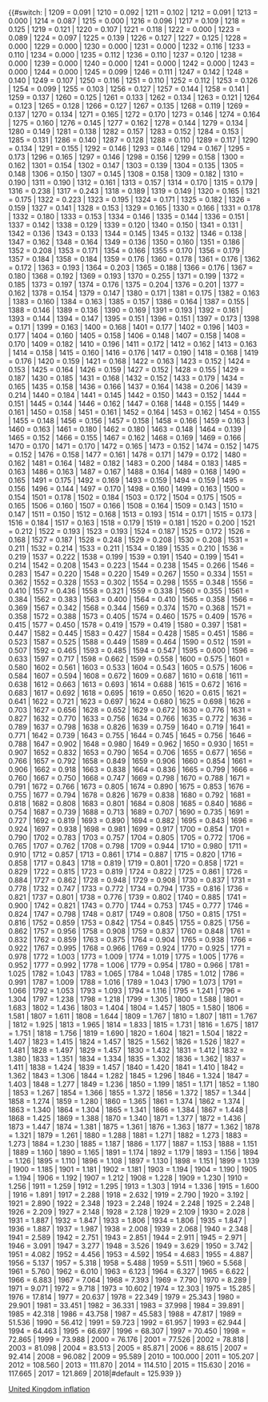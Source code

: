 {{#switch:{{{1}}}
|	1209	=	0.091
|	1210	=	0.092
|	1211	=	0.102
|	1212	=	0.091
|	1213	=	0.000
|	1214	=	0.087
|	1215	=	0.000
|	1216	=	0.096
|	1217	=	0.109
|	1218	=	0.125
|	1219	=	0.121
|	1220	=	0.107
|	1221	=	0.118
|	1222	=	0.000
|	1223	=	0.089
|	1224	=	0.097
|	1225	=	0.139
|	1226	=	0.127
|	1227	=	0.125
|	1228	=	0.000
|	1229	=	0.000
|	1230	=	0.000
|	1231	=	0.000
|	1232	=	0.116
|	1233	=	0.110
|	1234	=	0.000
|	1235	=	0.112
|	1236	=	0.110
|	1237	=	0.120
|	1238	=	0.000
|	1239	=	0.000
|	1240	=	0.000
|	1241	=	0.000
|	1242	=	0.000
|	1243	=	0.000
|	1244	=	0.000
|	1245	=	0.099
|	1246	=	0.111
|	1247	=	0.142
|	1248	=	0.140
|	1249	=	0.107
|	1250	=	0.116
|	1251	=	0.110
|	1252	=	0.112
|	1253	=	0.126
|	1254	=	0.099
|	1255	=	0.103
|	1256	=	0.127
|	1257	=	0.144
|	1258	=	0.141
|	1259	=	0.137
|	1260	=	0.125
|	1261	=	0.133
|	1262	=	0.134
|	1263	=	0.121
|	1264	=	0.123
|	1265	=	0.128
|	1266	=	0.127
|	1267	=	0.135
|	1268	=	0.119
|	1269	=	0.137
|	1270	=	0.134
|	1271	=	0.165
|	1272	=	0.170
|	1273	=	0.146
|	1274	=	0.164
|	1275	=	0.160
|	1276	=	0.145
|	1277	=	0.162
|	1278	=	0.144
|	1279	=	0.134
|	1280	=	0.149
|	1281	=	0.138
|	1282	=	0.157
|	1283	=	0.152
|	1284	=	0.153
|	1285	=	0.131
|	1286	=	0.140
|	1287	=	0.128
|	1288	=	0.110
|	1289	=	0.117
|	1290	=	0.134
|	1291	=	0.155
|	1292	=	0.146
|	1293	=	0.146
|	1294	=	0.167
|	1295	=	0.173
|	1296	=	0.165
|	1297	=	0.146
|	1298	=	0.156
|	1299	=	0.158
|	1300	=	0.162
|	1301	=	0.154
|	1302	=	0.147
|	1303	=	0.139
|	1304	=	0.135
|	1305	=	0.148
|	1306	=	0.150
|	1307	=	0.145
|	1308	=	0.158
|	1309	=	0.182
|	1310	=	0.190
|	1311	=	0.190
|	1312	=	0.161
|	1313	=	0.157
|	1314	=	0.170
|	1315	=	0.179
|	1316	=	0.238
|	1317	=	0.243
|	1318	=	0.189
|	1319	=	0.149
|	1320	=	0.165
|	1321	=	0.175
|	1322	=	0.223
|	1323	=	0.195
|	1324	=	0.171
|	1325	=	0.182
|	1326	=	0.159
|	1327	=	0.141
|	1328	=	0.153
|	1329	=	0.165
|	1330	=	0.166
|	1331	=	0.178
|	1332	=	0.180
|	1333	=	0.153
|	1334	=	0.146
|	1335	=	0.144
|	1336	=	0.151
|	1337	=	0.142
|	1338	=	0.129
|	1339	=	0.120
|	1340	=	0.150
|	1341	=	0.131
|	1342	=	0.136
|	1343	=	0.133
|	1344	=	0.145
|	1345	=	0.132
|	1346	=	0.138
|	1347	=	0.162
|	1348	=	0.164
|	1349	=	0.136
|	1350	=	0.160
|	1351	=	0.186
|	1352	=	0.208
|	1353	=	0.171
|	1354	=	0.166
|	1355	=	0.170
|	1356	=	0.179
|	1357	=	0.184
|	1358	=	0.184
|	1359	=	0.176
|	1360	=	0.178
|	1361	=	0.176
|	1362	=	0.172
|	1363	=	0.193
|	1364	=	0.203
|	1365	=	0.188
|	1366	=	0.176
|	1367	=	0.180
|	1368	=	0.192
|	1369	=	0.193
|	1370	=	0.255
|	1371	=	0.199
|	1372	=	0.185
|	1373	=	0.197
|	1374	=	0.176
|	1375	=	0.204
|	1376	=	0.201
|	1377	=	0.162
|	1378	=	0.154
|	1379	=	0.147
|	1380	=	0.171
|	1381	=	0.175
|	1382	=	0.163
|	1383	=	0.160
|	1384	=	0.163
|	1385	=	0.157
|	1386	=	0.164
|	1387	=	0.155
|	1388	=	0.146
|	1389	=	0.136
|	1390	=	0.169
|	1391	=	0.193
|	1392	=	0.161
|	1393	=	0.144
|	1394	=	0.147
|	1395	=	0.151
|	1396	=	0.151
|	1397	=	0.173
|	1398	=	0.171
|	1399	=	0.163
|	1400	=	0.168
|	1401	=	0.177
|	1402	=	0.196
|	1403	=	0.177
|	1404	=	0.160
|	1405	=	0.158
|	1406	=	0.148
|	1407	=	0.158
|	1408	=	0.170
|	1409	=	0.182
|	1410	=	0.196
|	1411	=	0.172
|	1412	=	0.162
|	1413	=	0.163
|	1414	=	0.158
|	1415	=	0.160
|	1416	=	0.176
|	1417	=	0.190
|	1418	=	0.168
|	1419	=	0.176
|	1420	=	0.159
|	1421	=	0.168
|	1422	=	0.163
|	1423	=	0.152
|	1424	=	0.153
|	1425	=	0.164
|	1426	=	0.159
|	1427	=	0.152
|	1428	=	0.155
|	1429	=	0.187
|	1430	=	0.185
|	1431	=	0.168
|	1432	=	0.152
|	1433	=	0.179
|	1434	=	0.165
|	1435	=	0.158
|	1436	=	0.166
|	1437	=	0.164
|	1438	=	0.206
|	1439	=	0.214
|	1440	=	0.184
|	1441	=	0.145
|	1442	=	0.150
|	1443	=	0.152
|	1444	=	0.151
|	1445	=	0.144
|	1446	=	0.162
|	1447	=	0.168
|	1448	=	0.155
|	1449	=	0.161
|	1450	=	0.158
|	1451	=	0.161
|	1452	=	0.164
|	1453	=	0.162
|	1454	=	0.155
|	1455	=	0.148
|	1456	=	0.156
|	1457	=	0.158
|	1458	=	0.166
|	1459	=	0.163
|	1460	=	0.163
|	1461	=	0.180
|	1462	=	0.180
|	1463	=	0.148
|	1464	=	0.139
|	1465	=	0.152
|	1466	=	0.155
|	1467	=	0.162
|	1468	=	0.169
|	1469	=	0.166
|	1470	=	0.170
|	1471	=	0.170
|	1472	=	0.165
|	1473	=	0.152
|	1474	=	0.152
|	1475	=	0.152
|	1476	=	0.158
|	1477	=	0.161
|	1478	=	0.171
|	1479	=	0.172
|	1480	=	0.162
|	1481	=	0.164
|	1482	=	0.182
|	1483	=	0.200
|	1484	=	0.183
|	1485	=	0.163
|	1486	=	0.163
|	1487	=	0.167
|	1488	=	0.164
|	1489	=	0.168
|	1490	=	0.165
|	1491	=	0.175
|	1492	=	0.169
|	1493	=	0.159
|	1494	=	0.159
|	1495	=	0.156
|	1496	=	0.144
|	1497	=	0.170
|	1498	=	0.160
|	1499	=	0.163
|	1500	=	0.154
|	1501	=	0.178
|	1502	=	0.184
|	1503	=	0.172
|	1504	=	0.175
|	1505	=	0.165
|	1506	=	0.160
|	1507	=	0.166
|	1508	=	0.164
|	1509	=	0.143
|	1510	=	0.147
|	1511	=	0.150
|	1512	=	0.168
|	1513	=	0.193
|	1514	=	0.171
|	1515	=	0.173
|	1516	=	0.184
|	1517	=	0.163
|	1518	=	0.179
|	1519	=	0.181
|	1520	=	0.200
|	1521	=	0.212
|	1522	=	0.193
|	1523	=	0.193
|	1524	=	0.187
|	1525	=	0.172
|	1526	=	0.168
|	1527	=	0.187
|	1528	=	0.248
|	1529	=	0.208
|	1530	=	0.208
|	1531	=	0.211
|	1532	=	0.214
|	1533	=	0.211
|	1534	=	0.189
|	1535	=	0.210
|	1536	=	0.219
|	1537	=	0.222
|	1538	=	0.199
|	1539	=	0.191
|	1540	=	0.199
|	1541	=	0.214
|	1542	=	0.208
|	1543	=	0.223
|	1544	=	0.238
|	1545	=	0.266
|	1546	=	0.283
|	1547	=	0.220
|	1548	=	0.220
|	1549	=	0.267
|	1550	=	0.334
|	1551	=	0.362
|	1552	=	0.328
|	1553	=	0.302
|	1554	=	0.298
|	1555	=	0.348
|	1556	=	0.410
|	1557	=	0.436
|	1558	=	0.321
|	1559	=	0.338
|	1560	=	0.355
|	1561	=	0.384
|	1562	=	0.383
|	1563	=	0.400
|	1564	=	0.410
|	1565	=	0.358
|	1566	=	0.369
|	1567	=	0.342
|	1568	=	0.344
|	1569	=	0.374
|	1570	=	0.368
|	1571	=	0.358
|	1572	=	0.388
|	1573	=	0.405
|	1574	=	0.460
|	1575	=	0.409
|	1576	=	0.415
|	1577	=	0.450
|	1578	=	0.419
|	1579	=	0.419
|	1580	=	0.397
|	1581	=	0.447
|	1582	=	0.445
|	1583	=	0.427
|	1584	=	0.428
|	1585	=	0.451
|	1586	=	0.523
|	1587	=	0.525
|	1588	=	0.449
|	1589	=	0.464
|	1590	=	0.512
|	1591	=	0.507
|	1592	=	0.465
|	1593	=	0.485
|	1594	=	0.547
|	1595	=	0.600
|	1596	=	0.633
|	1597	=	0.717
|	1598	=	0.662
|	1599	=	0.558
|	1600	=	0.575
|	1601	=	0.580
|	1602	=	0.561
|	1603	=	0.533
|	1604	=	0.543
|	1605	=	0.575
|	1606	=	0.584
|	1607	=	0.594
|	1608	=	0.672
|	1609	=	0.687
|	1610	=	0.618
|	1611	=	0.638
|	1612	=	0.663
|	1613	=	0.693
|	1614	=	0.688
|	1615	=	0.672
|	1616	=	0.683
|	1617	=	0.692
|	1618	=	0.695
|	1619	=	0.650
|	1620	=	0.615
|	1621	=	0.641
|	1622	=	0.721
|	1623	=	0.697
|	1624	=	0.680
|	1625	=	0.698
|	1626	=	0.703
|	1627	=	0.656
|	1628	=	0.652
|	1629	=	0.672
|	1630	=	0.776
|	1631	=	0.827
|	1632	=	0.770
|	1633	=	0.756
|	1634	=	0.766
|	1635	=	0.772
|	1636	=	0.789
|	1637	=	0.798
|	1638	=	0.826
|	1639	=	0.759
|	1640	=	0.719
|	1641	=	0.771
|	1642	=	0.739
|	1643	=	0.755
|	1644	=	0.745
|	1645	=	0.756
|	1646	=	0.788
|	1647	=	0.902
|	1648	=	0.980
|	1649	=	0.962
|	1650	=	0.930
|	1651	=	0.907
|	1652	=	0.832
|	1653	=	0.790
|	1654	=	0.706
|	1655	=	0.677
|	1656	=	0.766
|	1657	=	0.792
|	1658	=	0.849
|	1659	=	0.906
|	1660	=	0.854
|	1661	=	0.906
|	1662	=	0.918
|	1663	=	0.838
|	1664	=	0.836
|	1665	=	0.799
|	1666	=	0.760
|	1667	=	0.750
|	1668	=	0.747
|	1669	=	0.798
|	1670	=	0.788
|	1671	=	0.791
|	1672	=	0.766
|	1673	=	0.805
|	1674	=	0.890
|	1675	=	0.853
|	1676	=	0.755
|	1677	=	0.794
|	1678	=	0.826
|	1679	=	0.838
|	1680	=	0.792
|	1681	=	0.818
|	1682	=	0.808
|	1683	=	0.801
|	1684	=	0.808
|	1685	=	0.840
|	1686	=	0.754
|	1687	=	0.739
|	1688	=	0.713
|	1689	=	0.707
|	1690	=	0.735
|	1691	=	0.727
|	1692	=	0.819
|	1693	=	0.890
|	1694	=	0.882
|	1695	=	0.843
|	1696	=	0.924
|	1697	=	0.938
|	1698	=	0.981
|	1699	=	0.917
|	1700	=	0.854
|	1701	=	0.790
|	1702	=	0.783
|	1703	=	0.757
|	1704	=	0.805
|	1705	=	0.772
|	1706	=	0.765
|	1707	=	0.762
|	1708	=	0.798
|	1709	=	0.944
|	1710	=	0.980
|	1711	=	0.910
|	1712	=	0.857
|	1713	=	0.861
|	1714	=	0.887
|	1715	=	0.820
|	1716	=	0.858
|	1717	=	0.843
|	1718	=	0.819
|	1719	=	0.801
|	1720	=	0.858
|	1721	=	0.829
|	1722	=	0.815
|	1723	=	0.819
|	1724	=	0.822
|	1725	=	0.861
|	1726	=	0.884
|	1727	=	0.862
|	1728	=	0.948
|	1729	=	0.908
|	1730	=	0.837
|	1731	=	0.778
|	1732	=	0.747
|	1733	=	0.772
|	1734	=	0.794
|	1735	=	0.816
|	1736	=	0.821
|	1737	=	0.801
|	1738	=	0.776
|	1739	=	0.802
|	1740	=	0.885
|	1741	=	0.900
|	1742	=	0.821
|	1743	=	0.770
|	1744	=	0.753
|	1745	=	0.777
|	1746	=	0.824
|	1747	=	0.798
|	1748	=	0.817
|	1749	=	0.808
|	1750	=	0.815
|	1751	=	0.816
|	1752	=	0.859
|	1753	=	0.842
|	1754	=	0.845
|	1755	=	0.825
|	1756	=	0.862
|	1757	=	0.956
|	1758	=	0.908
|	1759	=	0.837
|	1760	=	0.848
|	1761	=	0.832
|	1762	=	0.859
|	1763	=	0.875
|	1764	=	0.904
|	1765	=	0.938
|	1766	=	0.922
|	1767	=	0.995
|	1768	=	0.966
|	1769	=	0.924
|	1770	=	0.925
|	1771	=	0.978
|	1772	=	1.003
|	1773	=	1.009
|	1774	=	1.019
|	1775	=	1.005
|	1776	=	0.952
|	1777	=	0.992
|	1778	=	1.006
|	1779	=	0.954
|	1780	=	0.966
|	1781	=	1.025
|	1782	=	1.043
|	1783	=	1.065
|	1784	=	1.048
|	1785	=	1.012
|	1786	=	0.991
|	1787	=	1.009
|	1788	=	1.016
|	1789	=	1.043
|	1790	=	1.073
|	1791	=	1.066
|	1792	=	1.053
|	1793	=	1.093
|	1794	=	1.116
|	1795	=	1.241
|	1796	=	1.304
|	1797	=	1.238
|	1798	=	1.218
|	1799	=	1.305
|	1800	=	1.588
|	1801	=	1.683
|	1802	=	1.436
|	1803	=	1.404
|	1804	=	1.457
|	1805	=	1.580
|	1806	=	1.581
|	1807	=	1.611
|	1808	=	1.644
|	1809	=	1.767
|	1810	=	1.807
|	1811	=	1.767
|	1812	=	1.925
|	1813	=	1.965
|	1814	=	1.833
|	1815	=	1.731
|	1816	=	1.675
|	1817	=	1.751
|	1818	=	1.756
|	1819	=	1.690
|	1820	=	1.604
|	1821	=	1.504
|	1822	=	1.407
|	1823	=	1.415
|	1824	=	1.457
|	1825	=	1.562
|	1826	=	1.526
|	1827	=	1.481
|	1828	=	1.497
|	1829	=	1.457
|	1830	=	1.432
|	1831	=	1.412
|	1832	=	1.380
|	1833	=	1.351
|	1834	=	1.334
|	1835	=	1.302
|	1836	=	1.362
|	1837	=	1.411
|	1838	=	1.424
|	1839	=	1.457
|	1840	=	1.420
|	1841	=	1.410
|	1842	=	1.362
|	1843	=	1.306
|	1844	=	1.282
|	1845	=	1.296
|	1846	=	1.324
|	1847	=	1.403
|	1848	=	1.277
|	1849	=	1.236
|	1850	=	1.199
|	1851	=	1.171
|	1852	=	1.180
|	1853	=	1.267
|	1854	=	1.366
|	1855	=	1.372
|	1856	=	1.372
|	1857	=	1.344
|	1858	=	1.274
|	1859	=	1.280
|	1860	=	1.365
|	1861	=	1.374
|	1862	=	1.374
|	1863	=	1.340
|	1864	=	1.304
|	1865	=	1.341
|	1866	=	1.384
|	1867	=	1.448
|	1868	=	1.425
|	1869	=	1.388
|	1870	=	1.340
|	1871	=	1.377
|	1872	=	1.436
|	1873	=	1.447
|	1874	=	1.381
|	1875	=	1.361
|	1876	=	1.363
|	1877	=	1.362
|	1878	=	1.321
|	1879	=	1.261
|	1880	=	1.288
|	1881	=	1.271
|	1882	=	1.273
|	1883	=	1.273
|	1884	=	1.230
|	1885	=	1.187
|	1886	=	1.177
|	1887	=	1.153
|	1888	=	1.151
|	1889	=	1.160
|	1890	=	1.165
|	1891	=	1.174
|	1892	=	1.179
|	1893	=	1.156
|	1894	=	1.126
|	1895	=	1.110
|	1896	=	1.108
|	1897	=	1.130
|	1898	=	1.151
|	1899	=	1.139
|	1900	=	1.185
|	1901	=	1.181
|	1902	=	1.181
|	1903	=	1.194
|	1904	=	1.190
|	1905	=	1.194
|	1906	=	1.192
|	1907	=	1.212
|	1908	=	1.228
|	1909	=	1.230
|	1910	=	1.256
|	1911	=	1.259
|	1912	=	1.295
|	1913	=	1.303
|	1914	=	1.336
|	1915	=	1.600
|	1916	=	1.891
|	1917	=	2.288
|	1918	=	2.632
|	1919	=	2.790
|	1920	=	3.192
|	1921	=	2.890
|	1922	=	2.348
|	1923	=	2.248
|	1924	=	2.248
|	1925	=	2.248
|	1926	=	2.209
|	1927	=	2.148
|	1928	=	2.128
|	1929	=	2.109
|	1930	=	2.028
|	1931	=	1.887
|	1932	=	1.847
|	1933	=	1.806
|	1934	=	1.806
|	1935	=	1.847
|	1936	=	1.887
|	1937	=	1.987
|	1938	=	2.008
|	1939	=	2.068
|	1940	=	2.348
|	1941	=	2.589
|	1942	=	2.751
|	1943	=	2.851
|	1944	=	2.911
|	1945	=	2.971
|	1946	=	3.091
|	1947	=	3.277
|	1948	=	3.526
|	1949	=	3.629
|	1950	=	3.742
|	1951	=	4.082
|	1952	=	4.456
|	1953	=	4.592
|	1954	=	4.683
|	1955	=	4.887
|	1956	=	5.137
|	1957	=	5.318
|	1958	=	5.488
|	1959	=	5.511
|	1960	=	5.568
|	1961	=	5.760
|	1962	=	6.010
|	1963	=	6.123
|	1964	=	6.327
|	1965	=	6.622
|	1966	=	6.883
|	1967	=	7.064
|	1968	=	7.393
|	1969	=	7.790
|	1970	=	8.289
|	1971	=	9.071
|	1972	=	9.718
|	1973	=	10.602
|	1974	=	12.303
|	1975	=	15.285
|	1976	=	17.814
|	1977	=	20.637
|	1978	=	22.349
|	1979	=	25.343
|	1980	=	29.901
|	1981	=	33.451
|	1982	=	36.331
|	1983	=	37.998
|	1984	=	39.891
|	1985	=	42.318
|	1986	=	43.758
|	1987	=	45.583
|	1988	=	47.817
|	1989	=	51.536
|	1990	=	56.412
|	1991	=	59.723
|	1992	=	61.957
|	1993	=	62.944
|	1994	=	64.463
|	1995	=	66.697
|	1996	=	68.307
|	1997	=	70.450
|	1998	=	72.865
|	1999	=	73.988
|	2000	=	76.176
|	2001	=	77.526
|	2002	=	78.818
|	2003	=	81.098
|	2004	=	83.513
|	2005	=	85.871
|	2006	=	88.615
|	2007	=	92.414
|	2008	=	96.082
|	2009	=	95.589
|	2010	=	100.000
|	2011	=	105.207
|	2012	=	108.560
|	2013	=	111.870
|	2014	=	114.510
|       2015    =       115.630
|       2016    =       117.665
|       2017    =       121.869
|       2018|#default    =       125.939
<!-- 修改這數字時，請同時修改Template:Inflation-fn-->
}}<noinclude>{{documentation|Template:Inflation/doc/cpi-uk}}[[Category:資料模板|United Kingdom inflation]]</noinclude>